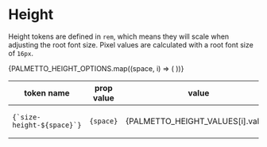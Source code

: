 
<Meta
  title="Design Tokens/Dimensions/Height"
/>

# Height

Height tokens are defined in `rem`, which means they will scale when adjusting the root font size. Pixel values are calculated with a root font size of `16px`.

<table>
  <thead>
    <tr>
      <th>token name</th>
      <th>prop value</th>
      <th>value</th>
      <th>px</th>
      <th>notes</th>
    </tr>
  </thead>
  <tbody>
    {PALMETTO_HEIGHT_OPTIONS.map((space, i) => (
      <tr key={i}>
        <td><code>{`size-height-${space}`}</code></td>
        <td><code>{space}</code></td>
        <td>{PALMETTO_HEIGHT_VALUES[i].value}</td>
        <td>{space === 'base' ? '16' : PALMETTO_HEIGHT_VALUES[i].original.value * 16}</td>
        <td>{PALMETTO_HEIGHT_VALUES[i].original.comment}</td>
      </tr>
    ))}
  </tbody>
</table>

